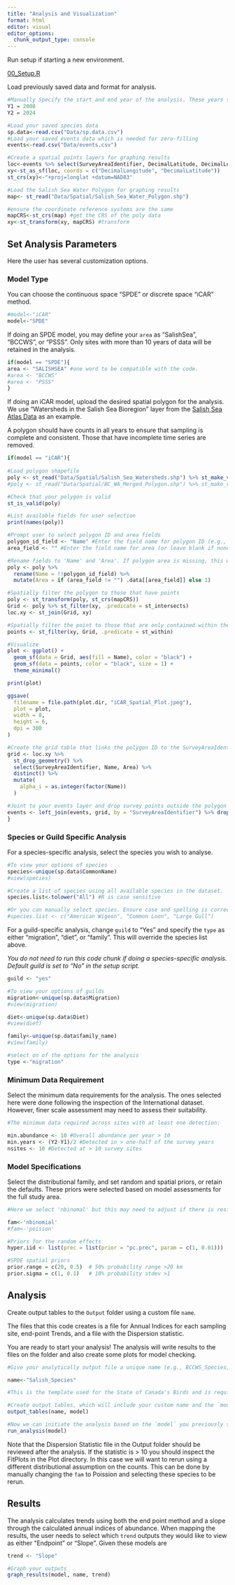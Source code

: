 ```yaml
---
title: "Analysis and Visualization"
format: html
editor: visual
editor_options: 
  chunk_output_type: console
---
```


Run setup if starting a new environment.

[00_Setup.R](scripts/00_Setup.R)

Load previously saved data and format for analysis.

```r

#Manually Specify the start and end year of the analysis. These years should match those selected for the data cleaning scripts. 
Y1 = 2008
Y2 = 2024

#Load your saved species data 
sp.data<-read.csv("Data/sp.data.csv")
#Load your saved events data which is needed for zero-filling
events<-read.csv("Data/events.csv")

#Create a spatial points layers for graphing results
loc<-events %>% select(SurveyAreaIdentifier, DecimalLatitude, DecimalLongitude) %>% distinct()
xy<-st_as_sf(loc, coords = c("DecimalLongitude", "DecimalLatitude"))
st_crs(xy)<-"+proj=longlat +datum=NAD83"

#Load the Salish Sea Water Polygon for graphing results 
map<- st_read("Data/Spatial/Salish_Sea_Water_Polygon.shp")

#ensure the coordinate reference systems are the same
mapCRS<-st_crs(map) #get the CRS of the poly data
xy<-st_transform(xy, mapCRS) #transform 

```

## Set Analysis Parameters {#3.1Analysis}

Here the user has several customization options.

### Model Type

You can choose the continuous space "SPDE" or discrete space "iCAR" method.

```r

#model<-"iCAR"
model<-"SPDE"

```

If doing an SPDE model, you may define your `area` as "SalishSea", "BCCWS", or "PSSS". Only sites with more than 10 years of data will be retained in the analysis.

```r

if(model == "SPDE"){
area <- "SALISHSEA" #one word to be compatible with the code.
#area <- "BCCWS"
#area <- "PSSS"
}

```

If doing an iCAR model, upload the desired spatial polygon for the analysis. We use "Watersheds in the Salish Sea Bioregion" layer from the [Salish Sea Atlas Data](https://salish-sea-atlas-data-wwu.hub.arcgis.com/) as an example.

A polygon should have counts in all years to ensure that sampling is complete and consistent. Those that have incomplete time series are removed.

```r

if(model == "iCAR"){
  
#Load polygon shapefile
poly <- st_read("Data/Spatial/Salish_Sea_Watersheds.shp") %>% st_make_valid()
#poly <- st_read("Data/Spatial/BC_WA_Merged_Polygon.shp") %>% st_make_valid()

#Check that your polygon is valid
st_is_valid(poly)

#List available fields for user selection
print(names(poly))

#Prompt user to select polygon ID and area fields
polygon_id_field <- "Name" #Enter the field name for polygon ID (e.g., 'WatershedID')
area_field <- "" #Enter the field name for area (or leave blank if none or you desire equal weights)

#Rename fields to 'Name' and 'Area'. If polygon area is missing, this will be created and assigned to 1. Analytically, this means the "Study Area" trend will be equally weighted across all polygons. 
poly <- poly %>%
  rename(Name = !!polygon_id_field) %>%
  mutate(Area = if (area_field != "") .data[[area_field]] else 1)

#Spatially filter the polygon to those that have points
poly <- st_transform(poly, st_crs(mapCRS))
Grid <- poly %>% st_filter(xy, .predicate = st_intersects)
loc.xy <- st_join(Grid, xy)

#Spatially filter the point to those that are only contained within the polygon
points <- st_filter(xy, Grid, .predicate = st_within)

#Visualize
plot <- ggplot() +
  geom_sf(data = Grid, aes(fill = Name), color = "black") +
  geom_sf(data = points, color = "black", size = 1) +
  theme_minimal()

print(plot)

ggsave(
  filename = file.path(plot.dir, "iCAR_Spatial_Plot.jpeg"),
  plot = plot,
  width = 8,
  height = 6,
  dpi = 300
)

#Create the grid table that links the polygon ID to the SurveyAreaIdentifier
grid <- loc.xy %>%
  st_drop_geometry() %>%
  select(SurveyAreaIdentifier, Name, Area) %>%
  distinct() %>%
  mutate(
    alpha_i = as.integer(factor(Name))
  )

#Joint to your events layer and drop survey points outside the polygon
events <- left_join(events, grid, by = "SurveyAreaIdentifier") %>% drop_na(Name)
}

```

### Species or Guild Specific Analysis

For a species-specific analysis, select the species you wish to analyse.

```r

#To view your options of species
species<-unique(sp.data$CommonName)
#view(species)

#Create a list of species using all available species in the dataset.
species.list<-tolower("All") #R is case sensitive

#Or you can manually select species. Ensure case and spelling is correct. 
#species.list <- c("American Wigeon", "Common Loon", "Large Gull") 


```

For a guild-specific analysis, change `guild` to "Yes" and specify the `type` as either "migration", "diet", or "family". This will override the species list above.

*You do not need to run this code chunk if doing a species-specific analysis. Default guild is set to "No" in the setup script.*

```r

guild <- "yes"

#To view your options of guilds
migration<-unique(sp.data$Migration)
#view(migration)

diet<-unique(sp.data$Diet)
#view(diet)

family<-unique(sp.data$family_name)
#view(family)

#select on of the options for the analysis
type <-"migration"

```

### Minimum Data Requirement

Select the minimum data requirements for the analysis. The ones selected here were done following the inspection of the International dataset. However, finer scale assessment may need to assess their suitability.

```r

#The minimum data required across sites with at least one detection:

min.abundance <- 10 #Overall abundance per year > 10
min.years <- (Y2-Y1)/2 #Detected in > one-half of the survey years
nsites <- 10 #Detected at > 10 survey sites

```

### Model Specifications

Select the distributional family, and set random and spatial priors, or retain the defaults. These priors were selected based on model assessments for the full study area.

```r

#Here we select 'nbinomal' but this may need to adjust if there is residual overdispersion. 

fam<-'nbinomial'
#fam<-'poisson'

#Priors for the random effects
hyper.iid <- list(prec = list(prior = "pc.prec", param = c(1, 0.01)))

#SPDE spatial priors
prior.range = c(20, 0.5)  # 50% probability range >20 km  
prior.sigma = c(1, 0.1)   # 10% probability stdev >1 

```

## Analysis {#3.2Analysis}

Create output tables to the `Output` folder using a custom file `name`.

The files that this code creates is a file for Annual Indices for each sampling site, end-point Trends, and a file with the Dispersion statistic.

You are ready to start your analysis! The analysis will write results to the files on the folder and also create some plots for model checking.

```r

#Give your analytically output file a unique name (e.g., BCCWS_Species, SalishSea_Migration, Watershed_Species), 

name<-"Salish_Species"

#This is the template used for the State of Canada's Birds and is required for upload into NatureCounts

#Create output tables, which will include your custom name and the `model` you specified.
output_tables(name, model)

#Now we can initiate the analysis based on the `model` you previously specified.   
run_analysis(model)

```

Note that the Dispersion Statistic file in the Output folder should be reviewed after the analysis. If the statistic is \> 10 you should inspect the FitPlots in the Plot directory. In this case we will want to rerun using a different distributional assumption on the counts. This can be done by manually changing the `fam` to Poission and selecting these species to be rerun.

## Results {#3.3Vis}

The analysis calculates trends using both the end point method and a slope through the calculated annual indices of abundance. When mapping the results, the user needs to select which `trend` outputs they would like to view as either "Endpoint" or "Slope". Given these models are

```r

trend <- "Slope" 

#Graph your outputs
graph_results(model, name, trend)


```
